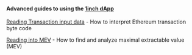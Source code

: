 #### Advanced guides to using the [1inch dApp](https://app.1inch.io/)

[Reading Transaction input data](./transaction-data/transaction-data.mdx) - How to interpret Ethereum transaction byte code 

[Reading into MEV](./finding-mev/finding-mev.mdx) - How to find and analyze maximal extractable value (MEV)